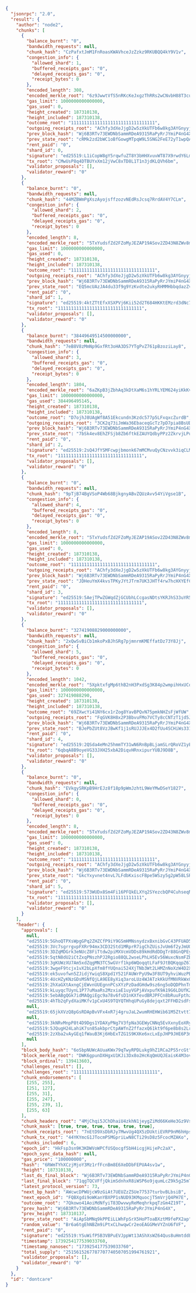 ```json
{
  "jsonrpc": "2.0",
  "result": {
    "author": "node2",
    "chunks": [
      {
        "balance_burnt": "0",
        "bandwidth_requests": null,
        "chunk_hash": "CzPafxtJmM1FnRoasKWAVhceJzZzkz9RKUBQQ4kY9V1v",
        "congestion_info": {
          "allowed_shard": 1,
          "buffered_receipts_gas": "0",
          "delayed_receipts_gas": "0",
          "receipt_bytes": 0
        },
        "encoded_length": 308,
        "encoded_merkle_root": "6z9JwwtVfS5nRKcKeJxgzThRRs2wCNvbH88T3cuARe6W",
        "gas_limit": 1000000000000000,
        "gas_used": 0,
        "height_created": 187310138,
        "height_included": 187310138,
        "outcome_root": "11111111111111111111111111111111",
        "outgoing_receipts_root": "AChfy3dXeJjgD2w5zXkUTFb6w8kg3AYGnyyjsvc7hXLv",
        "prev_block_hash": "Wj6B3RTv73EWDNbSammRDeA9315RaPyRrJYmiP4nG4X",
        "prev_state_root": "cRMk2zd2bWC1oBfGowgMTpqW9L5SNG2FeE72yT1wpQA",
        "rent_paid": "0",
        "shard_id": 0,
        "signature": "ed25519:L1iCopW8gY5rqwfuZT8Y3bHHXvuvWT87X9rwdY6LmFi8LGZdMhj2CkQCXLGrzdfYXD8B54wPTM9TqJAHcKfFDyW",
        "tx_root": "CMwUsP8q4DTBUYxXm12jVwC8xTD8L1T1n3jdKLQVh6bm",
        "validator_proposals": [],
        "validator_reward": "0"
      },
      {
        "balance_burnt": "0",
        "bandwidth_requests": null,
        "chunk_hash": "44MZBWmPgXszAyojsffzozvNEdRsJcsq7RrdAV4Y7CLm",
        "congestion_info": {
          "allowed_shard": 2,
          "buffered_receipts_gas": "0",
          "delayed_receipts_gas": "0",
          "receipt_bytes": 0
        },
        "encoded_length": 8,
        "encoded_merkle_root": "5TxYudsfZd2FZoMyJEZAP19ASov2ZD43N8ZWv8mKzWgx",
        "gas_limit": 1000000000000000,
        "gas_used": 0,
        "height_created": 187310138,
        "height_included": 187310138,
        "outcome_root": "11111111111111111111111111111111",
        "outgoing_receipts_root": "AChfy3dXeJjgD2w5zXkUTFb6w8kg3AYGnyyjsvc7hXLv",
        "prev_block_hash": "Wj6B3RTv73EWDNbSammRDeA9315RaPyRrJYmiP4nG4X",
        "prev_state_root": "EQ5mcUAzJA4du33f9g9YzKvdte2ukyRHMMHbbqdazZvU",
        "rent_paid": "0",
        "shard_id": 1,
        "signature": "ed25519:4ktZTtEfxXSXPVj6Kii52d2T684HKKtEMzrd3dNc7UyxmgkKcLtxD1fawtbj8KsmjbZPGj8YMzanDeViEhxRJtDX",
        "tx_root": "11111111111111111111111111111111",
        "validator_proposals": [],
        "validator_reward": "0"
      },
      {
        "balance_burnt": "38449649514500000000",
        "bandwidth_requests": null,
        "chunk_hash": "7eB8V8zMmNp9GxfRt3oHA3DS7YTgPvZ761pBzoziLay8",
        "congestion_info": {
          "allowed_shard": 3,
          "buffered_receipts_gas": "0",
          "delayed_receipts_gas": "0",
          "receipt_bytes": 0
        },
        "encoded_length": 1804,
        "encoded_merkle_root": "6aZKpB3jZbhAq3kDtXaM6s1hYRLYEM624yiKkKvd957m",
        "gas_limit": 1000000000000000,
        "gas_used": 384496495145,
        "height_created": 187310138,
        "height_included": 187310138,
        "outcome_root": "D7ojhJ8UAgWf8A51Ekcundn3Kzdc577p5LFxqxcZurdB",
        "outgoing_receipts_root": "3CK2q73iJmWa36EbaceqGcTz7pD7pia8BsUDE3gixwnF",
        "prev_block_hash": "Wj6B3RTv73EWDNbSammRDeA9315RaPyRrJYmiP4nG4X",
        "prev_state_root": "7bSk4ev8EhZFSjb8Zb6ftkEZAUYQdbyPPz2ZkrvjLPuK",
        "rent_paid": "0",
        "shard_id": 2,
        "signature": "ed25519:2sQ4JfYSMFcwpjbmonk67mMCMvuQyCNzvvk3iqCLMR7mnHauy3i7aTbySXwoqnrDjdmNjQ3gJMaA53LSRxYmoyAD",
        "tx_root": "11111111111111111111111111111111",
        "validator_proposals": [],
        "validator_reward": "0"
      },
      {
        "balance_burnt": "0",
        "bandwidth_requests": null,
        "chunk_hash": "9pTjB74BgVSoP4Wb68BjkgnyABvZQUzAvv54YiVgse1B",
        "congestion_info": {
          "allowed_shard": 4,
          "buffered_receipts_gas": "0",
          "delayed_receipts_gas": "0",
          "receipt_bytes": 0
        },
        "encoded_length": 8,
        "encoded_merkle_root": "5TxYudsfZd2FZoMyJEZAP19ASov2ZD43N8ZWv8mKzWgx",
        "gas_limit": 1000000000000000,
        "gas_used": 0,
        "height_created": 187310138,
        "height_included": 187310138,
        "outcome_root": "11111111111111111111111111111111",
        "outgoing_receipts_root": "AChfy3dXeJjgD2w5zXkUTFb6w8kg3AYGnyyjsvc7hXLv",
        "prev_block_hash": "Wj6B3RTv73EWDNbSammRDeA9315RaPyRrJYmiP4nG4X",
        "prev_state_root": "JDHeuYmX4kvsTPKyJYtJTrm7UK3JHTf4rw7hcHXYEfCn",
        "rent_paid": "0",
        "shard_id": 3,
        "signature": "ed25519:5AejTPwZGWqdZjGCUbhLCcgasNDtsYKRJhS33uYR5Psu6NcCiaeLZnV8Q7dtWK4hLJ1iA48DA2WeqEeUyGhqWAGT",
        "tx_root": "11111111111111111111111111111111",
        "validator_proposals": [],
        "validator_reward": "0"
      },
      {
        "balance_burnt": "32741908829000000000",
        "bandwidth_requests": null,
        "chunk_hash": "2xQwSvBiCb1mkoPxBJhSRg7pjmnrmKMEffatDz73Y8Jj",
        "congestion_info": {
          "allowed_shard": 5,
          "buffered_receipts_gas": "0",
          "delayed_receipts_gas": "0",
          "receipt_bytes": 0
        },
        "encoded_length": 1042,
        "encoded_merkle_root": "5XpktxfgMp6thB2nH3PxdSg3K84p2wmpihHxUCqeQA6c",
        "gas_limit": 1000000000000000,
        "gas_used": 327419088290,
        "height_created": 187310138,
        "height_included": 187310138,
        "outcome_root": "69ZXwcYi41NY6cx1rZog8YavBPQvN75pmkNHZsFjWfUW",
        "outgoing_receipts_root": "FqGVK8H8x2P3BbvuFMo7VCTy8cCNTzT1jd5JoLXfYRNG",
        "prev_block_hash": "Wj6B3RTv73EWDNbSammRDeA9315RaPyRrJYmiP4nG4X",
        "prev_state_root": "BJePbZUt8VzJBwKf1j1sRUJJJEx4D2fUu4SCHiWs331o",
        "rent_paid": "0",
        "shard_id": 4,
        "signature": "ed25519:2QSda4eMn25hmmTY31wN6RnBpBLjamSLrQRoVZ1yEoWyhtMhtg8rUv9Ko1tEdSftwhNEhL1ETixaAz4qcmvHUvD1",
        "tx_root": "6qbqA8B9oyeVG33JXH25xbA2DiqvHRnxipurYUBJ9D8B",
        "validator_proposals": [],
        "validator_reward": "0"
      },
      {
        "balance_burnt": "0",
        "bandwidth_requests": null,
        "chunk_hash": "EVkgySRKpB9HrEJz8f18p9pWmJzhtL9WeYMwDSeY1827",
        "congestion_info": {
          "allowed_shard": 0,
          "buffered_receipts_gas": "0",
          "delayed_receipts_gas": "0",
          "receipt_bytes": 0
        },
        "encoded_length": 8,
        "encoded_merkle_root": "5TxYudsfZd2FZoMyJEZAP19ASov2ZD43N8ZWv8mKzWgx",
        "gas_limit": 1000000000000000,
        "gas_used": 0,
        "height_created": 187310138,
        "height_included": 187310138,
        "outcome_root": "11111111111111111111111111111111",
        "outgoing_receipts_root": "AChfy3dXeJjgD2w5zXkUTFb6w8kg3AYGnyyjsvc7hXLv",
        "prev_block_hash": "Wj6B3RTv73EWDNbSammRDeA9315RaPyRrJYmiP4nG4X",
        "prev_state_root": "GkcYxyvnet4nvL7LFdbKxiscFBpe5WSzy5g2pW58LSRs",
        "rent_paid": "0",
        "shard_id": 5,
        "signature": "ed25519:573WUDx8Sm4Fi16PFQkELXYq2SYezcbQP4CuhseqNizDtSTf2c2TKMWf2ZuACiWCSa8ARw8eWB2ZKWaY1uy7xd14",
        "tx_root": "11111111111111111111111111111111",
        "validator_proposals": [],
        "validator_reward": "0"
      }
    ],
    "header": {
      "approvals": [
        null,
        "ed25519:5GhoQTPXsWpgGPq2ZHZCfP9iY9GSmHMNsnydzxBxnibGvC43PFUAD58aUSNyfepRY4dAMbjbf8CduMyQU83HBxAt",
        "ed25519:3Vc7sgrrgvpFXRr94mx3CD32Std1MRprR7igChZUisJvUm6f2yJmUGaXk38CYbh2wT1gfsKJ2UHf9icRome3jFYw",
        "ed25519:3DZqMDGrk3eNUcZ8FiTtdw2piMXVcmVDDs89kHdRdDDgTr88GnQPEym4kfX9FUE81MnbytmotPry2sXD6MvbVprp",
        "ed25519:5qtN8dU2iCtZxqPNszhPJ2Rgio88QL2wseLPhLH5Ev56WuxcNsmFZbNREvA6cKAKz4aDwQFFmmj888h6EEZuS2TV",
        "ed25519:3gKUWzXU7Am5xdZqgMN3TC5wGVrf1kp6WQoqqtLFaF9JtBQKqqpZ67CKBm6KfejHPhiRkp1PbDJbppiNCpN3spr6",
        "ed25519:3wgeF9tcjx1vX2bLpXfm8fYUQnai524XjTNb3Wt2LHMZnNoXzW4D2XBynj8sK41H5wtSbeVYpN3vGY1r23y56BaY",
        "ed25519:ek5uvofwn5ZJidjYwiqS8Xpd1Y521FAUWrPyU9w3F8UT9yhviWuzPBCJUyMFVKnYUW6k6tZSZxT3NZibGfrGWA4",
        "ed25519:4UcHZyKNzGDsMSNfQjLA9EE8yXiq3aroLUz4WJATzkKkUfMNVRkWxGc5tih2jDwzKfY3Ni5YiPoBbPzPCxNrusLf",
        "ed25519:2hXaGXtAxngCjEWvnUUEgnnPCsXYzPzDadGHdw9sz6ng5oDQDPhnTm1MCG37xvv7xgCVhj3tqRZy8v74uap7WFC5",
        "ed25519:kLuyqcTUynL1P77uMaaRs2MzxiaE1uyVGPjAVxpufK9A19G6LDUfK2GcbFXkqCgvKBJEGZKFPUbBqs7EmDdLPD7",
        "ed25519:5ebABgQGk7idMAQgiEgc9a78v6fsD1nKXfevdBRJPFCn8bRuuFpthzzCp3NQXcr2XgSpNo6HJp8EZzzZHkSLfTDc",
        "ed25519:4hTb2qFydXaiMKfv1pCxU4S9TQYQTHhqUPuGy8dejqxt2FFHD2sdFsYCv8Mf8qWRSob77QMuQbj37aQfEuJR2hH4",
        null,
        "ed25519:65jkXVzQ8pGsRDApBvVFx4xR7j4gruJaL2wumRHEHWib61M5Ztvtt7TTkz2DMN1nrRy6C7Pfhe3U3KpdSVEKKYAN",
        null,
        "ed25519:3kNRvMnpP8t4D9Dgs1YDAXyPNg7V3fpNa3GEWyCNNq5EvXxnyEoXRyPtbrZQM2FbapKsL2DnaNGvewHwBRQz5DbD",
        "ed25519:5JQugH24LahiK7sn85akbprCtpAWfnZ2ffazxQ61kt9f6pe8b8s2LrHVKV3Wf4Sg3xHuP7fuUZJRyA4MWz3EQ83i",
        "ed25519:2zXba2vAyGEq1fWauB3Kj6HbExTZG1S9KXKe6xcLxEpJHP9JHE6P3mJzpc765WpNsP21evNGj6mffJAwRHtwRny4",
        null
      ],
      "block_body_hash": "6oSbpNUWcAUuaKWx79qTwyRPDLukg9hZ1RCa2PS5rcGt",
      "block_merkle_root": "DWK6gpunDXHgxU1KJi3Dx8o2HcKqQmUQJEaisK4M3ovD",
      "block_ordinal": 139413603,
      "challenges_result": [],
      "challenges_root": "11111111111111111111111111111111",
      "chunk_endorsements": [
        [255, 255],
        [251, 127],
        [255, 31],
        [255, 247],
        [255, 239, 1],
        [255, 63]
      ],
      "chunk_headers_root": "4MjChqi5JChDhaiU4zkhN1jeygZiMd66KeHe3Gz9Vs7s",
      "chunk_mask": [true, true, true, true, true, true],
      "chunk_receipts_root": "7nEtD9XsDbRJy7MwvUg4QX5zDUktiEVRP9nM6hHpsHmX",
      "chunk_tx_root": "44YKYmcG1JTocmPSMGpriLwN8CTi29sD8z5FcocMZAKo",
      "chunks_included": 6,
      "epoch_id": "HkFsp3sn9K3KDWVoWPCfUSQocgf5bH4icgjHijePc2aX",
      "epoch_sync_data_hash": null,
      "gas_price": "100000000",
      "hash": "6RWmTYhXCzjMjoY3Mz1rfFcnBm8E6XeDDbFEPUA4sv1w",
      "height": 187310138,
      "last_ds_final_block": "Wj6B3RTv73EWDNbSammRDeA9315RaPyRrJYmiP4nG4X",
      "last_final_block": "71qgTQCVFfjQkimSdnhxR8iWSP6o9jqumLcZ9k5g25mT",
      "latest_protocol_version": 73,
      "next_bp_hash": "AWcwcDPWUjcW9zGiAt7UEUZzZ5Ue77537turbvBLbsiB",
      "next_epoch_id": "FQBXgdi9oWKanYBXPP1sNUD93KMquocjT5mVrjQ4PH7E",
      "outcome_root": "7Qkowo41AoiMdNfyiT83DwvwyReMeqhrkpqTzGm4Z19T",
      "prev_hash": "Wj6B3RTv73EWDNbSammRDeA9315RaPyRrJYmiP4nG4X",
      "prev_height": 187310137,
      "prev_state_root": "AiApSbMNq9kPPEiLLWhFpSrX5HoPToaBXztM9fePX2ap",
      "random_value": "Br6a6tgEhNBZm9iPtxCLhwqwCr2eoEAGGMeVYZnU6fVF",
      "rent_paid": "0",
      "signature": "ed25519:YSuWifP5B3VBPuEVJppWt13AShXsWZ64Qus8uHmtddE2mY6u4jnZVv6Gz4tFvWXfBAkZDk5xtd95rUterEdQm5t",
      "timestamp": 1739254177539033760,
      "timestamp_nanosec": "1739254177539033760",
      "total_supply": "2515615267787707740507051994761921",
      "validator_proposals": [],
      "validator_reward": "0"
    }
  },
  "id": "dontcare"
}
```
